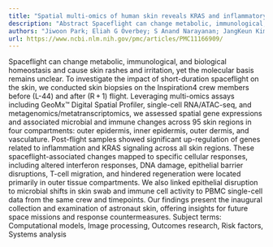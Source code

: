 ```yaml
---
title: "Spatial multi-omics of human skin reveals KRAS and inflammatory responses to spaceflight"
description: "Abstract Spaceflight can change metabolic, immunological, and biological homeostasis and cause skin rashes and irritation, yet the molecular basis remains unclear. To investigate the impact of short-d..."
authors: "Jiwoon Park; Eliah G Overbey; S Anand Narayanan; JangKeun Kim; Braden T Tierney; Namita Damle; Deena Najjar; Krista A Ryon; Jacqueline Proszynski; Ashley Kleinman; Jeremy Wain Hirschberg; Matthew MacKay; Evan E Afshin; Richard Granstein; Justin Gurvitch; Briana M Hudson; Aric Rininger; Sean Mullane; Sarah E Church; Cem Meydan; George Church; Afshin Beheshti; Jaime Mateus; Christopher E Mason"
url: https://www.ncbi.nlm.nih.gov/pmc/articles/PMC11166909/
---
```


Spaceflight can change metabolic, immunological, and biological homeostasis and cause skin rashes and irritation, yet the molecular basis remains unclear. To investigate the impact of short-duration spaceflight on the skin, we conducted skin biopsies on the Inspiration4 crew members before (L-44) and after (R + 1) flight. Leveraging multi-omics assays including GeoMx™ Digital Spatial Profiler, single-cell RNA/ATAC-seq, and metagenomics/metatranscriptomics, we assessed spatial gene expressions and associated microbial and immune changes across 95 skin regions in four compartments: outer epidermis, inner epidermis, outer dermis, and vasculature. Post-flight samples showed significant up-regulation of genes related to inflammation and KRAS signaling across all skin regions. These spaceflight-associated changes mapped to specific cellular responses, including altered interferon responses, DNA damage, epithelial barrier disruptions, T-cell migration, and hindered regeneration were located primarily in outer tissue compartments. We also linked epithelial disruption to microbial shifts in skin swab and immune cell activity to PBMC single-cell data from the same crew and timepoints. Our findings present the inaugural collection and examination of astronaut skin, offering insights for future space missions and response countermeasures. Subject terms: Computational models, Image processing, Outcomes research, Risk factors, Systems analysis
